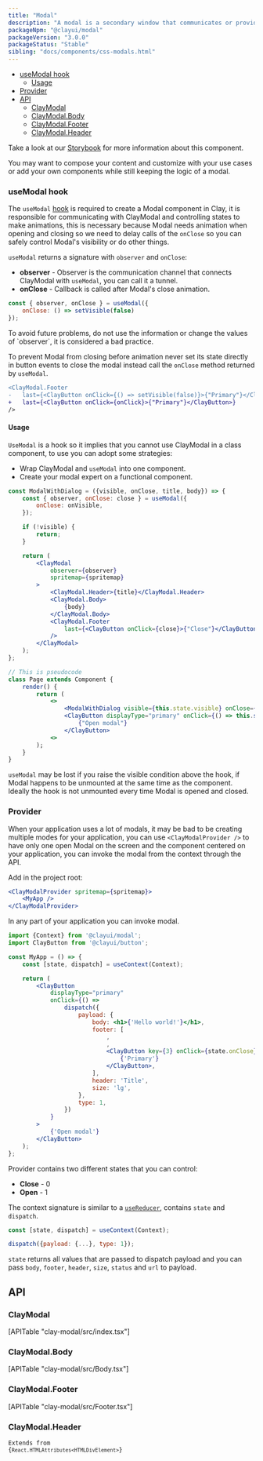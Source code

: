 ```yaml
---
title: "Modal"
description: "A modal is a secondary window that communicates or provides an action inside the same process."
packageNpm: "@clayui/modal"
packageVersion: "3.0.0"
packageStatus: "Stable"
sibling: "docs/components/css-modals.html"
---
```



<div class="nav-toc-absolute">
<div class="nav-toc">

- [useModal hook](#usemodal-hook)
    - [Usage](#usage)
- [Provider](#provider)
- [API](#api)
  - [ClayModal](#claymodal)
  - [ClayModal.Body](#claymodal.body)
  - [ClayModal.Footer](#claymodal.footer)
  - [ClayModal.Header](#claymodal.header)

</div>
</div>

<div class="clay-site-alert alert alert-warning">
    Take a look at our <a href="https://storybook-clayui.netlify.com/?path=/story/claymodal--default">Storybook</a> for more information about this component.
</div>

You may want to compose your content and customize with your use cases or add your own components while still keeping the logic of a modal.

<Modal />

### useModal hook

The `useModal` [hook](https://reactjs.org/docs/hooks-intro.html) is required to create a Modal component in Clay, it is responsible for communicating with ClayModal and controlling states to make animations, this is necessary because Modal needs animation when opening and closing so we need to delay calls of the `onClose` so you can safely control Modal's visibility or do other things.

`useModal` returns a signature with `observer` and `onClose`:

- **observer** - Observer is the communication channel that connects ClayModal with `useModal`, you can call it a tunnel.
- **onClose** - Callback is called after Modal's close animation.

```jsx
const { observer, onClose } = useModal({
    onClose: () => setVisible(false)
});
```

<div class="clay-site-alert alert alert-warning">
    To avoid future problems, do not use the information or change the values ​​of `observer`, it is considered a bad practice.
</div>

To prevent Modal from closing before animation never set its state directly in button events to close the modal instead call the `onClose` method returned by `useModal`.

```diff
<ClayModal.Footer
-   last={<ClayButton onClick={() => setVisible(false)}>{"Primary"}</ClayButton>}
+   last={<ClayButton onClick={onClick}>{"Primary"}</ClayButton>}
/>
```

#### Usage

`UseModal` is a hook so it implies that you cannot use ClayModal in a class component, to use you can adopt some strategies:

- Wrap ClayModal and `useModal` into one component.
- Create your modal expert on a functional component.

```jsx
const ModalWithDialog = ({visible, onClose, title, body}) => {
    const { observer, onClose: close } = useModal({
        onClose: onVisible,
    });

    if (!visible) {
        return;
    }

    return (
        <ClayModal
            observer={observer}
            spritemap={spritemap}
        >
            <ClayModal.Header>{title}</ClayModal.Header>
            <ClayModal.Body>
                {body}
            </ClayModal.Body>
            <ClayModal.Footer
                last={<ClayButton onClick={close}>{"Close"}</ClayButton>}
            />
        </ClayModal>
    );
};

// This is pseudocode
class Page extends Component {
    render() {
        return (
            <>
                <ModalWithDialog visible={this.state.visible} onClose={() => this.setVisible(false)} title={...} body={...} />
                <ClayButton displayType="primary" onClick={() => this.setVisible(true)}>
                    {"Open modal"}
                </ClayButton>
            <>
        );
    }
}
```

`useModal` may be lost if you raise the visible condition above the hook, if Modal happens to be unmounted at the same time as the component. Ideally the hook is not unmounted every time Modal is opened and closed.

### Provider

When your application uses a lot of modals, it may be bad to be creating multiple modes for your application, you can use `<ClayModalProvider />` to have only one open Modal on the screen and the component centered on your application, you can invoke the modal from the context through the API.

Add in the project root:

```jsx
<ClayModalProvider spritemap={spritemap}>
    <MyApp />
</ClayModalProvider>
```

In any part of your application you can invoke modal.

```jsx
import {Context} from '@clayui/modal';
import ClayButton from '@clayui/button';

const MyApp = () => {
	const [state, dispatch] = useContext(Context);

	return (
		<ClayButton
			displayType="primary"
			onClick={() =>
				dispatch({
					payload: {
						body: <h1>{'Hello world!'}</h1>,
						footer: [
							,
							,
							<ClayButton key={3} onClick={state.onClose}>
								{'Primary'}
							</ClayButton>,
						],
						header: 'Title',
						size: 'lg',
					},
					type: 1,
				})
			}
		>
			{'Open modal'}
		</ClayButton>
	);
};
```

Provider contains two different states that you can control:

- **Close** - 0
- **Open** - 1

The context signature is similar to a [`useReducer`](https://reactjs.org/docs/hooks-reference.html#usereducer), contains `state` and `dispatch`.

```js
const [state, dispatch] = useContext(Context);

dispatch({payload: {...}, type: 1});
```

`state` returns all values that are passed to dispatch payload and you can pass `body`, `footer`, `header`, `size`, `status` and `url` to payload.

## API

### ClayModal

<div>
	[APITable "clay-modal/src/index.tsx"]
</div>

### ClayModal.Body

<div>
	[APITable "clay-modal/src/Body.tsx"]
</div>

### ClayModal.Footer

<div>
	[APITable "clay-modal/src/Footer.tsx"]
</div>

### ClayModal.Header

<code class="list-api-item-type">Extends from {`React.HTMLAttributes<HTMLDivElement>`}</code>

